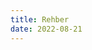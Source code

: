 ```yaml
---
title: Rehber
date: 2022-08-21
---
```


<GuideCard
  imageUri="/content/community.svg"
  imageAltText="community"
  link="./services/"
  textAlignment="right"
  title="Topluluklara Ne Sunuyoruz?"
  description="Organizasyonlara ve geliştiricilere sağladığımız katkılar"
/>

